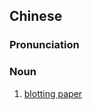 ==Chinese==
{{zh-forms|s=吸墨纸}}

===Pronunciation===
{{zh-pron
|m=xīmòzhǐ
|cat=n
}}

===Noun===
{{zh-noun}}

# [[blotting paper]]